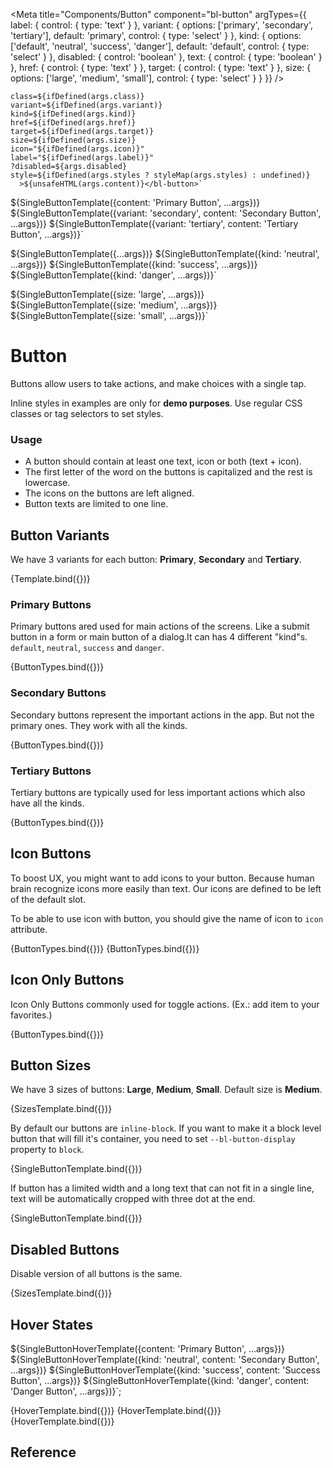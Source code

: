 
<Meta
  title="Components/Button"
  component="bl-button"
  argTypes={{
    label: {
      control: {
        type: 'text'
      }
    },
    variant: {
      options: ['primary', 'secondary', 'tertiary'],
      default: 'primary',
      control: { type: 'select' }
    },
    kind: {
      options: ['default', 'neutral', 'success', 'danger'],
      default: 'default',
      control: { type: 'select' }
    },
    disabled: {
      control: 'boolean'
    },
    text: {
      control: {
        type: 'boolean'
      }
    },
    href: {
       control: {
        type: 'text'
      }
    },
    target: {
       control: {
        type: 'text'
      }
    },
    size: {
      options: ['large', 'medium', 'small'],
      control: { type: 'select' }
    }
  }}
/>

    class=${ifDefined(args.class)}
    variant=${ifDefined(args.variant)}
    kind=${ifDefined(args.kind)}
    href=${ifDefined(args.href)}
    target=${ifDefined(args.target)}
    size=${ifDefined(args.size)}
    icon="${ifDefined(args.icon)}"
    label="${ifDefined(args.label)}"
    ?disabled=${args.disabled}
    style=${ifDefined(args.styles ? styleMap(args.styles) : undefined)}
      >${unsafeHTML(args.content)}</bl-button>`

${SingleButtonTemplate({content: 'Primary Button', ...args})}
${SingleButtonTemplate({variant: 'secondary', content: 'Secondary Button', ...args})}
${SingleButtonTemplate({variant: 'tertiary', content: 'Tertiary Button', ...args})}`

${SingleButtonTemplate({...args})}
${SingleButtonTemplate({kind: 'neutral', ...args})}
${SingleButtonTemplate({kind: 'success', ...args})}
${SingleButtonTemplate({kind: 'danger', ...args})}`

${SingleButtonTemplate({size: 'large', ...args})}
${SingleButtonTemplate({size: 'medium', ...args})}
${SingleButtonTemplate({size: 'small', ...args})}`

# Button

Buttons allow users to take actions, and make choices with a single tap.

<bl-alert variant="warning" icon caption="Note">Inline styles in examples are only for **demo purposes**. Use regular CSS classes or tag selectors to set styles.</bl-alert>

### Usage

* A button should contain at least one text, icon or both (text + icon).
* The first letter of the word on the buttons is capitalized and the rest is lowercase.
* The icons on the buttons are left aligned.
* Button texts are limited to one line.

## Button Variants

We have 3 variants for each button: **Primary**, **Secondary** and **Tertiary**.

<Canvas>
  <Story name="Variants">
    {Template.bind({})}
  </Story>
</Canvas>

### Primary Buttons

Primary buttons ared used for main actions of the screens. Like a submit button in a form or main button of a dialog.It can has 4 different "kind"s. `default`, `neutral`, `success` and `danger`.

<Canvas>
  <Story name="Primary Buttons" args={{ content: 'Primary Button' }}>
    {ButtonTypes.bind({})}
  </Story>
</Canvas>

### Secondary Buttons

Secondary buttons represent the important actions in the app. But not the primary ones. They work with all the kinds.

<Canvas>
  <Story name="Secondary Buttons" args={{ variant:'secondary',content: 'Secondary button' }}>
    {ButtonTypes.bind({})}
  </Story>
</Canvas>

### Tertiary Buttons

Tertiary buttons are typically used for less important actions which also have all the kinds.

<Canvas>
  <Story name="Tertiary Buttons" args={{ variant:'tertiary',content: 'Tertiary button' }}>
    {ButtonTypes.bind({})}
  </Story>
</Canvas>

## Icon Buttons

To boost UX, you might want to add icons to your button. Because human brain recognize icons more easily than text.
Our icons are defined to be left of the default slot.

To be able to use icon with button, you should give the name of icon to `icon` attribute.

<Canvas>
  <Story name="Icon Buttons" args={{ content: 'Save', icon: 'info' }}>
    {ButtonTypes.bind({})}
  </Story>
</Canvas>

<Canvas>
  <Story name="Tertiary Buttons With Icon" args={{href: "https://trendyol.com", content: 'Save',variant:'tertiary', icon: 'info' }}>
    {ButtonTypes.bind({})}
  </Story>
</Canvas>


## Icon Only Buttons

Icon Only Buttons commonly used for toggle actions. (Ex.: add item to your favorites.)

<Canvas>
  <Story name="Icon Only Buttons" args={{ content: '', label: 'Save', icon: 'info' }}>
    {ButtonTypes.bind({})}
  </Story>
</Canvas>

## Button Sizes

We have 3 sizes of buttons: **Large**, **Medium**, **Small**. Default size is **Medium**.

<Canvas>
  <Story name="Button Sizes" args={{ content: 'Primary Button', icon: 'info' }}>
    {SizesTemplate.bind({})}
  </Story>
</Canvas>

By default our buttons are `inline-block`. If you want to make it a block level button that will fill it's container, you need to set `--bl-button-display` property to `block`.

<Canvas>
  <Story name="Block Level Buttons" args={{ content: 'Confirm', icon: 'info', styles: { '--bl-button-display': 'block' } }}>
    {SingleButtonTemplate.bind({})}
  </Story>
</Canvas>

If button has a limited width and a long text that can not fit in a single line, text will be automatically cropped with three dot at the end.

<Canvas>
  <Story name="Automatic Clipping Text" args={{ content: 'A very long text content', icon: 'info', styles: { '--bl-button-display': 'block', 'max-width': '150px' } }}>
    {SingleButtonTemplate.bind({})}
  </Story>
</Canvas>

## Disabled Buttons

Disable version of all buttons is the same.

<Canvas columns={1}>
  <Story name="Disabled Buttons" args={{ disabled: true, content: 'Passive Button' }}>
    {SizesTemplate.bind({})}
  </Story>
</Canvas>

## Hover States


${SingleButtonHoverTemplate({content: 'Primary Button', ...args})}
${SingleButtonHoverTemplate({kind: 'neutral', content: 'Secondary Button', ...args})}
${SingleButtonHoverTemplate({kind: 'success', content: 'Success Button', ...args})}
${SingleButtonHoverTemplate({kind: 'danger', content: 'Danger Button', ...args})}`;


<Canvas isColumn>
  <Story name="Primary Buttons Hover" args={{ content: 'Save', icon: 'info' }}>
    {HoverTemplate.bind({})}
  </Story>
  <Story name="Secondary Buttons Hover" args={{ content: 'Save', variant: 'secondary', icon: 'info' }}>
    {HoverTemplate.bind({})}
  </Story>
    <Story name="Tertiary Buttons Hover" args={{ content: 'Save', variant: 'tertiary', icon: 'info' }}>
    {HoverTemplate.bind({})}
  </Story>
</Canvas>






## Reference

<ArgsTable of="bl-button" />
